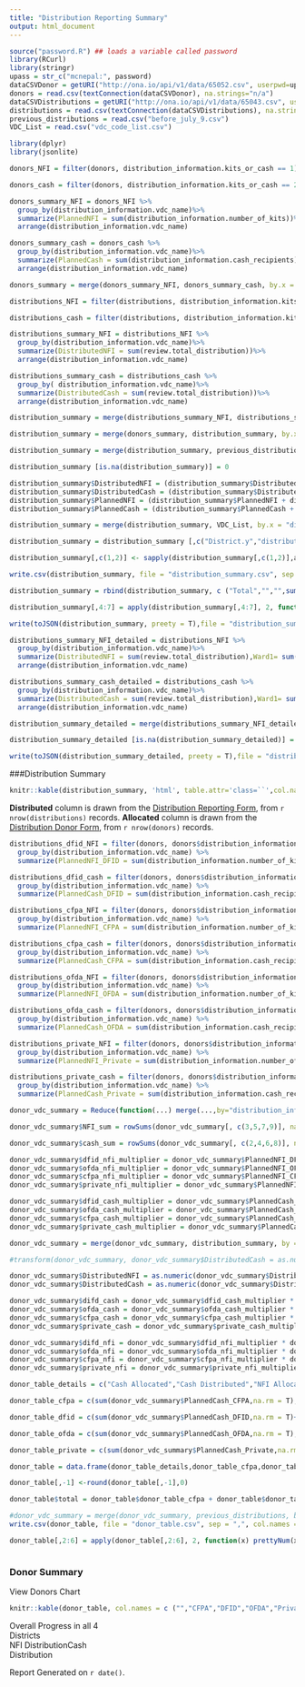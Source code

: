 ---
title: "Distribution Reporting Summary"
output: html_document
---



```{r, echo=FALSE, message=FALSE}
source("password.R") ## loads a variable called password
library(RCurl)
library(stringr)
upass = str_c("mcnepal:", password)
dataCSVDonor = getURI("http://ona.io/api/v1/data/65052.csv", userpwd=upass, httpauth = 1L)
donors = read.csv(textConnection(dataCSVDonor), na.strings="n/a")
dataCSVDistributions = getURI("http://ona.io/api/v1/data/65043.csv", userpwd=upass, httpauth = 1L)
distributions = read.csv(textConnection(dataCSVDistributions), na.strings="n/a")
previous_distributions = read.csv("before_july_9.csv")
VDC_List = read.csv("vdc_code_list.csv")
```

```{r, echo=FALSE, message=FALSE, warning=FALSE}

library(dplyr)
library(jsonlite)

donors_NFI = filter(donors, distribution_information.kits_or_cash == 1)

donors_cash = filter(donors, distribution_information.kits_or_cash == 2)

donors_summary_NFI = donors_NFI %>% 
  group_by(distribution_information.vdc_name)%>%
  summarize(PlannedNFI = sum(distribution_information.number_of_kits))%>%
  arrange(distribution_information.vdc_name)

donors_summary_cash = donors_cash %>% 
  group_by(distribution_information.vdc_name)%>%
  summarize(PlannedCash = sum(distribution_information.cash_recipients))%>%
  arrange(distribution_information.vdc_name)

donors_summary = merge(donors_summary_NFI, donors_summary_cash, by.x = "distribution_information.vdc_name", by.y = "distribution_information.vdc_name", all = TRUE)

distributions_NFI = filter(distributions, distribution_information.kits_or_cash == 1)

distributions_cash = filter(distributions, distribution_information.kits_or_cash == 2)

distributions_summary_NFI = distributions_NFI %>% 
  group_by(distribution_information.vdc_name)%>%
  summarize(DistributedNFI = sum(review.total_distribution))%>%
  arrange(distribution_information.vdc_name)

distributions_summary_cash = distributions_cash %>% 
  group_by( distribution_information.vdc_name)%>%
  summarize(DistributedCash = sum(review.total_distribution))%>%
  arrange(distribution_information.vdc_name)

distribution_summary = merge(distributions_summary_NFI, distributions_summary_cash, by.x = "distribution_information.vdc_name", by.y = "distribution_information.vdc_name", all = TRUE)

distribution_summary = merge(donors_summary, distribution_summary, by.x = "distribution_information.vdc_name", by.y = "distribution_information.vdc_name", all = TRUE)

distribution_summary = merge(distribution_summary, previous_distributions, by.x = "distribution_information.vdc_name", by.y = "VDC", all=TRUE)

distribution_summary [is.na(distribution_summary)] = 0

distribution_summary$DistributedNFI = (distribution_summary$DistributedNFI + distribution_summary$Kits)
distribution_summary$DistributedCash = (distribution_summary$DistributedCash + distribution_summary$Cash)
distribution_summary$PlannedNFI = (distribution_summary$PlannedNFI + distribution_summary$Kits)
distribution_summary$PlannedCash = (distribution_summary$PlannedCash + distribution_summary$Cash)

distribution_summary = merge(distribution_summary, VDC_List, by.x = "distribution_information.vdc_name", by.y = "VDC",all.x =TRUE)

distribution_summary = distribution_summary [,c("District.y","distribution_information.vdc_name","Donor.y","PlannedNFI","DistributedNFI","PlannedCash","DistributedCash")] %>% arrange(District.y)

distribution_summary[,c(1,2)] <- sapply(distribution_summary[,c(1,2)],as.character)

write.csv(distribution_summary, file = "distribution_summary.csv", sep = ",", col.names = TRUE)

distribution_summary = rbind(distribution_summary, c ("Total","","",sum(distribution_summary$PlannedNFI),sum(distribution_summary$DistributedNFI),sum(distribution_summary$PlannedCash),sum(distribution_summary$DistributedCash)))

distribution_summary[,4:7] = apply(distribution_summary[,4:7], 2, function(x) prettyNum(x,big.interval = 3L , big.mark=','))

write(toJSON(distribution_summary, preety = T),file = "distribution_summary.json")

```

```{r, echo=FALSE, message=FALSE}

distributions_summary_NFI_detailed = distributions_NFI %>% 
  group_by(distribution_information.vdc_name)%>%
  summarize(DistributedNFI = sum(review.total_distribution),Ward1= sum(II.II1.beneficiary_received1, na.rm = T),Ward2 = sum(II.II2.beneficiary_received2, na.rm = T),Ward3= sum(II.II3.beneficiary_received3, na.rm = T),Ward4= sum(II.II4.beneficiary_received4, na.rm = T),Ward5= sum(II.II5.beneficiary_received5, na.rm = T),Ward6= sum(II.II6.beneficiary_received6, na.rm = T),Ward7= sum(II.II7.beneficiary_received7, na.rm = T),Ward8= sum(II.II8.beneficiary_received8, na.rm = T),Ward9= sum(II.II9.beneficiary_received9, na.rm = T))%>%
  arrange(distribution_information.vdc_name)

distributions_summary_cash_detailed = distributions_cash %>% 
  group_by(distribution_information.vdc_name)%>%
  summarize(DistributedCash = sum(review.total_distribution),Ward1= sum(II.II1.beneficiary_received1, na.rm = T),Ward2 = sum(II.II2.beneficiary_received2, na.rm = T),Ward3= sum(II.II3.beneficiary_received3, na.rm = T),Ward4= sum(II.II4.beneficiary_received4, na.rm = T),Ward5= sum(II.II5.beneficiary_received5, na.rm = T),Ward6= sum(II.II6.beneficiary_received6, na.rm = T),Ward7= sum(II.II7.beneficiary_received7, na.rm = T),Ward8= sum(II.II8.beneficiary_received8, na.rm = T),Ward9= sum(II.II9.beneficiary_received9, na.rm = T))%>%
  arrange(distribution_information.vdc_name)

distribution_summary_detailed = merge(distributions_summary_NFI_detailed, distributions_summary_cash_detailed, by.x = "distribution_information.vdc_name", by.y = "distribution_information.vdc_name", all = TRUE)

distribution_summary_detailed [is.na(distribution_summary_detailed)] = 0

write(toJSON(distribution_summary_detailed, preety = T),file = "distribution_summary_detailed.json")

```





<html lang="en">
<head>

  <!-- Basic Page Needs -->
  <meta charset="utf-8">
  <title>Your page title here :)</title>
  <meta name="description" content="">
  <meta name="author" content="">

  <!-- Mobile Specific Metas -->
  <meta name="viewport" content="width=device-width, initial-scale=1">

  <!-- FONT -->
  <link href="http://fonts.googleapis.com/css?family=Raleway:400,300,600" rel="stylesheet" type="text/css">

  <!-- CSS -->
  <link rel="stylesheet" href="css/normalize.css">
  <link rel="stylesheet" href="css/skeleton.css">
  <link rel="stylesheet" href="css/main.css">
  <link rel="stylesheet" href="css/chartist.min.css"/>

</head>
<body ng-app="UNESCODistributionReporting">

<div ng-controller="mainCtrl">
<div>


###Distribution Summary
```{r, echo=FALSE, message=FALSE}
knitr::kable(distribution_summary, 'html', table.attr='class=``',col.names = c ("District","VDC","Donor","NFRI Allocated","NFRI Distributed","Cash Allocated","Cash Distributed"))
```

**Distributed** column is drawn from the [Distribution Reporting Form](https://beta.ona.io/mcnepal/4384/65043), from `r nrow(distributions)` records.
**Allocated** column is drawn from the [Distribution Donor Form](https://beta.ona.io/mcnepal/4384/65052), from `r nrow(donors)` records.

```{r, echo=FALSE, message=FALSE, warning=FALSE}
distributions_dfid_NFI = filter(donors, donors$distribution_information.distribution_donor == "dfid") %>%
  group_by(distribution_information.vdc_name) %>% 
  summarize(PlannedNFI_DFID = sum(distribution_information.number_of_kits, na.rm = TRUE))

distributions_dfid_cash = filter(donors, donors$distribution_information.distribution_donor == "dfid") %>%
  group_by(distribution_information.vdc_name) %>% 
  summarize(PlannedCash_DFID = sum(distribution_information.cash_recipients, na.rm = TRUE))

distributions_cfpa_NFI = filter(donors, donors$distribution_information.distribution_donor == "cfpa")%>%
  group_by(distribution_information.vdc_name) %>% 
  summarize(PlannedNFI_CFPA = sum(distribution_information.number_of_kits, na.rm = TRUE))

distributions_cfpa_cash = filter(donors, donors$distribution_information.distribution_donor == "cfpa") %>%
  group_by(distribution_information.vdc_name) %>% 
  summarize(PlannedCash_CFPA = sum(distribution_information.cash_recipients, na.rm = TRUE))

distributions_ofda_NFI = filter(donors, donors$distribution_information.distribution_donor == "ofda")%>%
  group_by(distribution_information.vdc_name) %>% 
  summarize(PlannedNFI_OFDA = sum(distribution_information.number_of_kits, na.rm = TRUE))

distributions_ofda_cash = filter(donors, donors$distribution_information.distribution_donor == "ofda") %>%
  group_by(distribution_information.vdc_name) %>% 
  summarize(PlannedCash_OFDA = sum(distribution_information.cash_recipients, na.rm = TRUE))

distributions_private_NFI = filter(donors, donors$distribution_information.distribution_donor == "private")%>%
  group_by(distribution_information.vdc_name) %>% 
  summarize(PlannedNFI_Private = sum(distribution_information.number_of_kits, na.rm = TRUE))

distributions_private_cash = filter(donors, donors$distribution_information.distribution_donor == "private") %>%
  group_by(distribution_information.vdc_name) %>% 
  summarize(PlannedCash_Private = sum(distribution_information.cash_recipients, na.rm = TRUE))

donor_vdc_summary = Reduce(function(...) merge(...,by="distribution_information.vdc_name" ,all=T), list(distributions_private_cash, distributions_private_NFI, distributions_ofda_cash, distributions_ofda_NFI, distributions_cfpa_cash,distributions_cfpa_NFI,distributions_dfid_cash, distributions_dfid_NFI))

donor_vdc_summary$NFI_sum = rowSums(donor_vdc_summary[, c(3,5,7,9)], na.rm = TRUE)

donor_vdc_summary$cash_sum = rowSums(donor_vdc_summary[, c(2,4,6,8)], na.rm = TRUE)

donor_vdc_summary$dfid_nfi_multiplier = donor_vdc_summary$PlannedNFI_DFID/donor_vdc_summary$NFI_sum
donor_vdc_summary$ofda_nfi_multiplier = donor_vdc_summary$PlannedNFI_OFDA/donor_vdc_summary$NFI_sum
donor_vdc_summary$cfpa_nfi_multiplier = donor_vdc_summary$PlannedNFI_CFPA/donor_vdc_summary$NFI_sum
donor_vdc_summary$private_nfi_multiplier = donor_vdc_summary$PlannedNFI_Private/donor_vdc_summary$NFI_sum

donor_vdc_summary$dfid_cash_multiplier = donor_vdc_summary$PlannedCash_DFID/donor_vdc_summary$cash_sum
donor_vdc_summary$ofda_cash_multiplier = donor_vdc_summary$PlannedCash_OFDA/donor_vdc_summary$cash_sum
donor_vdc_summary$cfpa_cash_multiplier = donor_vdc_summary$PlannedCash_CFPA/donor_vdc_summary$cash_sum
donor_vdc_summary$private_cash_multiplier = donor_vdc_summary$PlannedCash_Private/donor_vdc_summary$cash_sum

donor_vdc_summary = merge(donor_vdc_summary, distribution_summary, by = "distribution_information.vdc_name", all.x = TRUE )

#transform(donor_vdc_summary, donor_vdc_summary$DistributedCash = as.numeric(donor_vdc_summary$DistributedCash), donor_vdc_summary$DistributedNFI = as.numeric(donor_vdc_summary$DistributedNFI))

donor_vdc_summary$DistributedNFI = as.numeric(donor_vdc_summary$DistributedNFI)
donor_vdc_summary$DistributedCash = as.numeric(donor_vdc_summary$DistributedCash)

donor_vdc_summary$difd_cash = donor_vdc_summary$dfid_cash_multiplier * donor_vdc_summary$DistributedCash
donor_vdc_summary$ofda_cash = donor_vdc_summary$ofda_cash_multiplier * donor_vdc_summary$DistributedCash
donor_vdc_summary$cfpa_cash = donor_vdc_summary$cfpa_cash_multiplier * donor_vdc_summary$DistributedCash
donor_vdc_summary$private_cash = donor_vdc_summary$private_cash_multiplier * donor_vdc_summary$DistributedCash

donor_vdc_summary$difd_nfi = donor_vdc_summary$dfid_nfi_multiplier * donor_vdc_summary$DistributedNFI
donor_vdc_summary$ofda_nfi = donor_vdc_summary$ofda_nfi_multiplier * donor_vdc_summary$DistributedNFI
donor_vdc_summary$cfpa_nfi = donor_vdc_summary$cfpa_nfi_multiplier * donor_vdc_summary$DistributedNFI
donor_vdc_summary$private_nfi = donor_vdc_summary$private_nfi_multiplier * donor_vdc_summary$DistributedNFI

donor_table_details = c("Cash Allocated","Cash Distributed","NFI Allocated", "NFI Distributed","Total NFI Planned", "Total Cash Planned")

donor_table_cfpa = c(sum(donor_vdc_summary$PlannedCash_CFPA,na.rm = T),sum(donor_vdc_summary$cfpa_cash, na.rm = T),sum(donor_vdc_summary$PlannedNFI_CFPA, na.rm = T)+1334,sum(donor_vdc_summary$cfpa_nfi, na.rm = T)+1334,1900,0)

donor_table_dfid = c(sum(donor_vdc_summary$PlannedCash_DFID,na.rm = T)+1512,sum(donor_vdc_summary$difd_cash, na.rm = T)+1512,sum(donor_vdc_summary$PlannedNFI_DFID, na.rm = T)+1887,sum(donor_vdc_summary$difd_nfi, na.rm = T)+1887,3000,3000)

donor_table_ofda = c(sum(donor_vdc_summary$PlannedCash_OFDA,na.rm = T),sum(donor_vdc_summary$ofda_cash, na.rm = T),sum(donor_vdc_summary$PlannedNFI_OFDA, na.rm = T),sum(donor_vdc_summary$ofda_nfi, na.rm = T),3500,3500)

donor_table_private = c(sum(donor_vdc_summary$PlannedCash_Private,na.rm = T)+1308,sum(donor_vdc_summary$private_cash, na.rm = T)+1308,sum(donor_vdc_summary$PlannedNFI_Private, na.rm = T)+1000,sum(donor_vdc_summary$private_nfi, na.rm = T)+1000,15000,17000)

donor_table = data.frame(donor_table_details,donor_table_cfpa,donor_table_dfid, donor_table_ofda, donor_table_private)

donor_table[,-1] <-round(donor_table[,-1],0)

donor_table$total = donor_table$donor_table_cfpa + donor_table$donor_table_dfid + donor_table$donor_table_ofda + donor_table$donor_table_private

#donor_vdc_summary = merge(donor_vdc_summary, previous_distributions, by.x = "distribution_information.vdc_name", by.y = "VDC", all = TRUE)
write.csv(donor_table, file = "donor_table.csv", sep = ",", col.names = TRUE)

donor_table[,2:6] = apply(donor_table[,2:6], 2, function(x) prettyNum(x,big.interval = 3L , big.mark=','))

```

</div>

<div id="donor_div" class="container">
<div class="row">
<div class="six columns"><h3>Donor Summary</h3></div>
<div class="six columns"><a id="show_chart" class="button button-primary" ng-click="show(true)">View Donors Chart</a></div>
</div>




```{r, echo=FALSE, message=FALSE}
knitr::kable(donor_table, col.names = c ("","CFPA","DFID","OFDA","Private Funds","Total"))
```





<div style="width:35%">
<div ng-show="tab" class="container">

<div id="chart_class" class="dash-charts">

<div class="chart-title"><span>Overall Progress in all 4 Districts</span></div>
<a class="nfi-chart"><span class="active">NFI Distribution</span></a><a class="cash-chart"><span>Cash Distribution</span></a>
<div class="chart-1"></div>
<div class="barchart-legend"></div>

</div>

</div>
</div>


</div>


Report Generated on `r date()`. 

</div>

<script type="text/javascript" src="jquery.js"></script>
<script type="text/javascript" src="angular.min.js"></script>
<script type="text/javascript" src="Chart.min.js"></script>
<script type="text/javascript" src="main.js"></script>
<script type="text/javascript" src="aggBarChart.js"></script>
<script type="text/javascript" src="newAggBarChart.js"></script>
<script type="text/javascript" src="chartist.min.js"></script>
</body>
</html>
